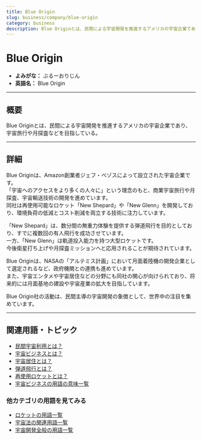 ```yaml
---
title: Blue Origin
slug: business/company/blue-origin
category: business
description: Blue Originとは、民間による宇宙開発を推進するアメリカの宇宙企業であり、宇宙旅行や月探査などを目指している。
---
```



<Head>
  <script type="application/ld+json">
    {`{
      "@context": "https://schema.org",
      "@type": "DefinedTerm",
      "name": "Blue Origin",
      "inDefinedTermSet": "https://www.space-portal.org",
      "termCode": "business/company/blue-origin",
      "description": "Blue Originとは、民間による宇宙開発を推進するアメリカの宇宙企業であり、宇宙旅行や月探査などを目指している。",
      "url": "https://www.space-portal.org/docs/business/company/blue-origin"
    }`}
  </script>
</Head>

# Blue Origin

- **よみがな：** ぶるーおりじん  
- **英語名：** Blue Origin  

---

## 概要

Blue Originとは、民間による宇宙開発を推進するアメリカの宇宙企業であり、宇宙旅行や月探査などを目指している。

---

## 詳細

Blue Originは、Amazon創業者ジェフ・ベゾスによって設立された宇宙企業です。  
「宇宙へのアクセスをより多くの人々に」という理念のもと、商業宇宙旅行や月探査、宇宙輸送技術の開発を進めています。  
同社は再使用可能なロケット「New Shepard」や「New Glenn」を開発しており、環境負荷の低減とコスト削減を両立する技術に注力しています。  

「New Shepard」は、数分間の無重力体験を提供する弾道飛行を目的としており、すでに複数回の有人飛行を成功させています。  
一方、「New Glenn」は軌道投入能力を持つ大型ロケットです。  
今後衛星打ち上げや月探査ミッションへと応用されることが期待されています。  

Blue Originは、NASAの「アルテミス計画」において月面着陸機の開発企業として選定されるなど、政府機関との連携も進めています。  
また、宇宙エンタメや宇宙居住などの分野にも同社の関心が向けられており、将来的には月面基地の建設や宇宙産業の拡大を目指しています。  

Blue Origin社の活動は、民間主導の宇宙開発の象徴として、世界中の注目を集めています。

---

## 関連用語・トピック

- [民間宇宙利用とは？](/docs/business/private-space-utilization)
- [宇宙ビジネスとは？](/docs/business/space-business)
- [宇宙居住とは？](/docs/environment/space-habitation)
- [弾道飛行とは？](/docs/orbit/type/suborbital-flight)
- [再使用ロケットとは？](/docs/rocket/type/reusable-rocket)
- [宇宙ビジネスの用語の意味一覧](/docs/category/business)

### 他カテゴリの用語を見てみる

- [ロケットの用語一覧](/docs/category/rocket)
- [宇宙法の関連用語一覧](/docs/category/policy)
- [宇宙開発全般の用語一覧](/docs/category/glossary)

